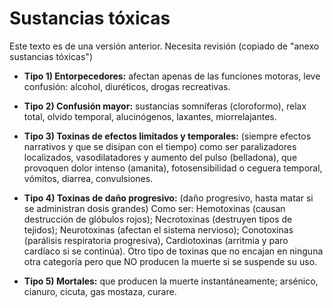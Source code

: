 
# Sustancias tóxicas

<Callout type="warning" emoji="🔎">
  Este texto es de una versión anterior. Necesita revisión (copiado de "anexo
  sustancias tóxicas")
</Callout>

- **Tipo 1) Entorpecedores:** afectan apenas de las funciones motoras, leve confusión:
alcohol, diuréticos, drogas recreativas.

- **Tipo 2) Confusión mayor:** sustancias
somníferas (cloroformo), relax total, olvido temporal, alucinógenos, laxantes, miorrelajantes.

- **Tipo 3) Toxinas de efectos limitados y temporales:** (siempre efectos narrativos
y que se disipan con el tiempo) como ser paralizadores localizados, vasodilatadores
y aumento del pulso (belladona), que provoquen dolor intenso (amanita), fotosensibilidad
o ceguera temporal, vómitos, diarrea, convulsiones. 

- **Tipo 4) Toxinas de daño progresivo:**
(daño progresivo, hasta matar si se administran dosis grandes) Como ser: Hemotoxinas
(causan destrucción de glóbulos rojos); Necrotoxinas (destruyen tipos de tejidos);
Neurotoxinas (afectan el sistema nervioso); Conotoxinas (parálisis respiratoria progresiva),
Cardiotoxinas (arritmia y paro cardíaco si se continúa). Otro tipo de toxinas que
no encajan en ninguna otra categoría pero que NO producen la muerte si se suspende
su uso. 

- **Tipo 5) Mortales:** que producen la muerte instantáneamente; arsénico,
cianuro, cicuta, gas mostaza, curare.
